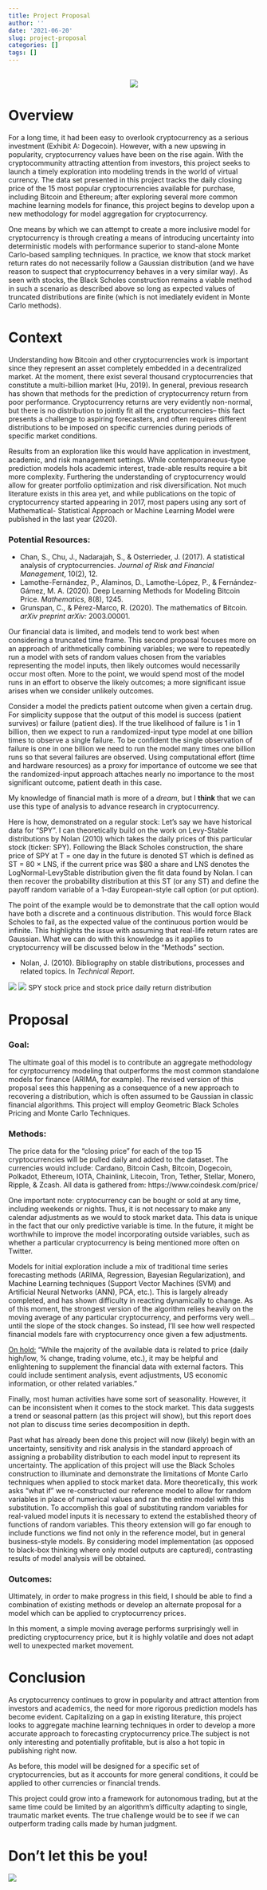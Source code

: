 ```yaml
---
title: Project Proposal
author: ''
date: '2021-06-20'
slug: project-proposal
categories: []
tags: []
---
```


<center>
</br>
<img src="https://assets-global.website-files.com/5bc662b786ecfc12c8d29e0b/5d07c76a696bfc4b3cb88294_cryptocurrency.jpg">
</center>

# Overview

For a long time, it had been easy to overlook cryptocurrency as a serious investment (Exhibit A: Dogecoin). However, with a new upswing in popularity, cryptocurrency values have been on the rise again. With the cryptocommunity attracting attention from investors, this project seeks to launch a timely exploration into modeling trends in the world of virtual currency. The data set presented in this project tracks the daily closing price of the 15 most popular cryptocurrencies available for purchase, including Bitcoin and Ethereum; after exploring several more common machine learning models for finance, this project begins to develop upon a new methodology for model aggregation for cryptocurrency.

One means by which we can attempt to create a more inclusive model for cryptocurrency is through creating a means of introducing uncertainty into deterministic models with performance superior to stand-alone Monte Carlo-based sampling techniques. In practice, we know that stock market return rates do not necessarily follow a Gaussian distribution (and we have reason to suspect that cryptocurrency behaves in a very similar way). As seen with stocks, the Black Scholes construction remains a viable method in such a scenario as described above so long as expected values of truncated distributions are finite (which is not imediately evident in Monte Carlo methods). 

# Context

Understanding how Bitcoin and other cryptocurrencies work is important since they represent an asset completely embedded in a decentralized market. At the moment, there exist several thousand cryptocurrencies that constitute a multi-billion market (Hu, 2019). In general, previous research has shown that methods for the prediction of cryptocurrency return from poor performance. Cryptocurrency returns are very evidently non-normal, but there is no distribution to jointly fit all the cryptocurrencies-- this fact presents a challenge to aspiring forecasters, and often requires different distributions to be imposed on specific currencies during periods of specific market conditions.

Results from an exploration like this would have application in investment, academic, and risk management settings. While contemporaneous-type prediction models hols academic interest, trade-able results require a bit more complexity. Furthering the understanding of cryptocurrency would allow for greater portfolio optimization and risk diversification. Not much literature exists in this area yet, and while publications on the topic of 	cryptocurrency started appearing in 2017, most papers using any sort of Mathematical-	Statistical Approach or Machine Learning Model were published in the last year (2020).

### Potential Resources:
- Chan, S., Chu, J., Nadarajah, S., & Osterrieder, J. (2017). A statistical analysis of cryptocurrencies. *Journal of Risk and Financial Management*, 10(2), 12.
- Lamothe-Fernández, P., Alaminos, D., Lamothe-López, P., & Fernández-Gámez, M. A. (2020). Deep Learning Methods for Modeling Bitcoin Price. *Mathematics*, 8(8), 1245.
- Grunspan, C., & Pérez-Marco, R. (2020). The mathematics of Bitcoin. *arXiv preprint arXiv:* 2003.00001.

Our financial data is limited, and models tend to work best when considering a truncated time frame. This second proposal focuses more on an approach of arithmetically combining variables; we were to repeatedly run a model with sets of random values chosen from the  variables representing the model inputs, then likely outcomes would necessarily occur most often. More to the point, we would spend most of the model runs in an effort to observe the likely outcomes; a more significant issue arises when we consider unlikely outcomes.

Consider a model the predicts patient outcome when given a certain drug. For simplicity suppose that the output of this model is success (patient survives) or failure (patient dies). If the true likelihood of failure is 1 in 1 billion, then we expect to run a randomized-input type model at one billion times to observe a single failure. To be confident the single observation of failure is one in one billion we need to run the model many times one billion runs so that several failures are observed. Using computational effort (time and hardware resources) as a proxy for importance of outcome we see that the randomized-input approach attaches nearly no importance to the most significant outcome, patient death in this case.

My knowledge of financial math is more of a *dream*, but I **think** that we can use this type of analysis to advance research in cryptocurrency.

Here is how, demonstrated on a regular stock:
Let's say we have historical data for "SPY". I can theoretically build on the work on Levy-Stable distributions by Nolan (2010) which takes the daily prices of this particular stock (ticker: SPY). Following the Black Scholes construction, the share price of SPY at T = one day in the future is denoted ST which is defined as ST = 80 × LNS, if the current price was $80 a share and LNS denotes the LogNormal-LevyStable distribution given the fit data found by Nolan. I can then recover the probability distribution at this ST (or any ST) and define the payoff random variable of a 1-day European-style call option (or put option).

The point of the example would be to demonstrate that the call option would have both a discrete and a continuous distribution. This would force Black Scholes to fail, as the expected value of the continuous portion would be infinite. This highlights the issue with assuming that real-life return rates are Gaussian. What we can do with this knowledge as it applies to cryptocurrency will be discussed below in the "Methods" section.

- Nolan, J. (2010). Bibliography on stable distributions, processes and related topics. In *Technical Report*.

![](images/1.png) ![](images/2.png)
SPY stock price and stock price daily return distribution

# Proposal

### Goal:
The ultimate goal of this model is to contribute an aggregate methodology for cyrptocurrency modeling that outperforms the most common standalone models for finance (ARIMA, for example). The revised version of this proposal sees this happening as a consequence of a new approach to recovering a distribution, which is often assumed to be Gaussian in classic financial algorithms. This project will employ Geometric Black Scholes Pricing and Monte Carlo Techniques.

### Methods:
The price data for the “closing price” for each of the top 15 cryptocurrencies will be pulled daily and added to the dataset. The currencies would include: Cardano, Bitcoin Cash, Bitcoin, Dogecoin, Polkadot, Ethereum, IOTA, Chainlink, Litecoin, Tron, Tether, Stellar, Monero, Ripple, & Zcash. All data is gathered from: https://www.coindesk.com/price/

One important note: cryptocurrency can be bought or sold at any time, including weekends or nights. Thus, it is not necessary to make any calendar adjustments as we would to stock market data. This data is unique in the fact that our only predictive variable is time. In the future, it might be worthwhile to improve the model incorporating outside variables, such as whether a particular cryptocurrency is being mentioned more often on Twitter.

Models for initial exploration include a mix of traditional time series forecasting methods (ARIMA, Regression, Bayesian Regularization), and Machine Learning techniques (Support Vector Machines (SVM) and Artificial Neural Networks (ANN), PCA, etc.). This is largely already completed, and has shown difficulty in reacting dynamically to change. As of this moment, the strongest version of the algorithm relies heavily on the moving average of any particular cryptocurrency, and performs very well...  until the slope of the stock changes. So instead, I'll see how well respected financial models fare with cryptocurrency once given a few adjustments.

<u>On hold:</u> "While the majority of the available data is related to price (daily high/low, % change, trading volume, etc.), it may be helpful and enlightening to supplement the financial data with external factors. This could include sentiment analysis, event adjustments, US economic information, or other related variables."

Finally, most human activities have some sort of seasonality. However, it can be inconsistent when it comes to the stock market. This data suggests a trend or seasonal pattern (as this project will show), but this report does not plan to discuss time series decomposition in depth.

Past what has already been done this project will now (likely) begin with an uncertainty, sensitivity and risk analysis in the standard approach of assigning a probability distribution to each model input to represent its uncertainty. The application of this project will use the Black Scholes construction to illuminate and demonstrate the limitations of Monte Carlo techniques when applied to stock market data. More theoretically, this work asks “what if” we re-constructed our reference model to allow for random variables in place of numerical values and ran the entire model with this substitution. To accomplish this goal of substituting random variables for real-valued model inputs it is necessary to extend the established theory of functions of random variables. This theory extension will go far enough to include functions we find not only in the reference model, but in general business-style models. By considering model implementation (as opposed to black-box thinking where only model outputs are captured), contrasting results of model analysis will be obtained.

### Outcomes:
Ultimately, in order to make progress in this field, I should be able to find a combination of existing methods or develop an alternate proposal for a model which can be applied to cryptocurrency prices.

In this moment, a simple moving average performs surprisingly well in predicting cryptocurrency price, but it is highly volatile and does not adapt well to unexpected market movement. 

# Conclusion

As cryptocurrency continues to grow in popularity and attract attention from investors and academics, the need for more rigorous prediction models has become evident. Capitalizing on a gap in existing literature, this project looks to aggregate machine learning techniques in order to develop a more accurate approach to forecasting cryptocurrency price.The subject is not only interesting and potentially profitable, but is also a hot topic in publishing right now.

As before, this model will be designed for a specific set of cryptocurrencies, but as it accounts for more general conditions, it could be applied to other currencies or financial trends.

This project could grow into a framework for autonomous trading, but at the same time could be limited by an algorithm's difficulty adapting to single, traumatic market events. The true challenge would be to see if we can outperform trading calls made by human judgment.

# Don't let this be you!
	
![](https://img.buzzfeed.com/buzzfeed-static/static/2021-05/26/18/asset/adca38ac9083/sub-buzz-9837-1622053067-25.png?downsize=600:*&output-format=auto&output-quality=auto)
